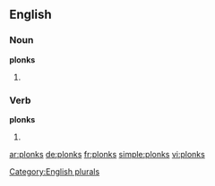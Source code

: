 ==English==

===Noun===
'''plonks'''

# {{plural of|plonk}}

===Verb===
'''plonks'''

# {{third-person singular of|plonk}}

[[Category:English plurals]]

[[ar:plonks]]
[[de:plonks]]
[[fr:plonks]]
[[simple:plonks]]
[[vi:plonks]]
